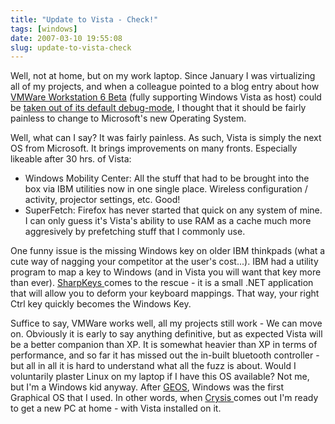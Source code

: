 ```yaml
---
title: "Update to Vista - Check!"
tags: [windows]
date: 2007-03-10 19:55:08
slug: update-to-vista-check
---
```


Well, not at home, but on my work laptop. Since January I was virtualizing all of my projects, and when a colleague pointed to a blog entry about how [VMWare Workstation 6 Beta](http://www.vmware.com/products/beta/ws/) (fully supporting Windows Vista as host) could be [taken out of its default debug-mode](http://4sysops.com/archives/disable-debug-mode-of-vmware-workstation-60-beta-%E2%80%93-the-solution-for-vista-users/), I thought that it should be fairly painless to change to Microsoft's new Operating System.

Well, what can I say? It was fairly painless. As such, Vista is simply the next OS from Microsoft. It brings improvements on many fronts. Especially likeable after 30 hrs. of Vista:

*   Windows Mobility Center: All the stuff that had to be brought into the box via IBM utilities now in one single place. Wireless configuration / activity, projector settings, etc. Good!
*   SuperFetch: Firefox has never started that quick on any system of mine. I can only guess it's Vista's ability to use RAM as a cache much more aggresively by prefetching stuff that I commonly use.

One funny issue is the missing Windows key on older IBM thinkpads (what a cute way of nagging your competitor at the user's cost...). IBM had a utility program to map a key to Windows (and in Vista you will want that key more than ever). [SharpKeys ](http://www.randyrants.com/2006/07/sharpkeys_211.html)comes to the rescue - it is a small .NET application that will allow you to deform your keyboard mappings. That way, your right Ctrl key quickly becomes the Windows Key.

Suffice to say, VMWare works well, all my projects still work - We can move on. Obviously it is early to say anything definitive, but as expected Vista will be a better companion than XP. It is somewhat heavier than XP in terms of performance, and so far it has missed out the in-built bluetooth controller - but all in all it is hard to understand what all the fuzz is about. Would I voluntarily plaster Linux on my laptop if I have this OS available? Not me, but I'm a Windows kid anyway. After [GEOS](http://en.wikipedia.org/wiki/GEOS_%288-bit_operating_system%29), Windows was the first Graphical OS that I used. In other words, when [Crysis ](http://www.crysis-game.com/)comes out I'm ready to get a new PC at home - with Vista installed on it.
